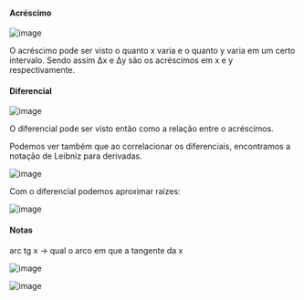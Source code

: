 






#### Acréscimo

![image](/image/image_343.png)

O acréscimo pode ser visto o quanto x varia e o quanto y varia em um
certo intervalo. Sendo assim Δx e Δy são os acréscimos em x e y
respectivamente.








#### Diferencial

![image](/image/image_344.png)

O diferencial pode ser visto então como a relação entre o acréscimos.

Podemos ver também que ao correlacionar os diferenciais, encontramos a
notação de Leibniz para derivadas.

![image](/image/image_345.png)

Com o diferencial podemos aproximar raízes:

![image](/image/image_346.png)








#### Notas

arc tg x → qual o arco em que a tangente da x

![image](/image/image_347.png)

![image](/image/image_348.png)


